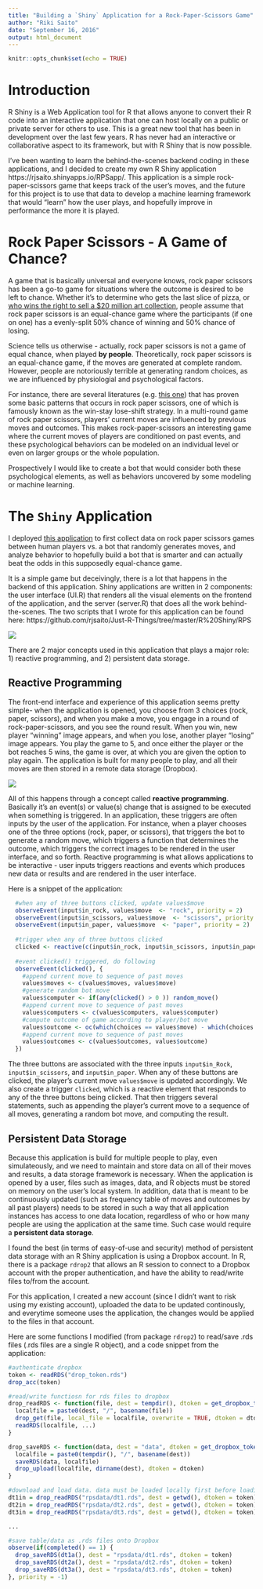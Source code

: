 ```yaml
---
title: "Building a `Shiny` Application for a Rock-Paper-Scissors Game"
author: "Riki Saito"
date: "September 16, 2016"
output: html_document
---
```


```r
knitr::opts_chunk$set(echo = TRUE)
```

# Introduction

R Shiny is a Web Application tool for R that allows anyone to convert their R code into an interactive application that one can host locally on a public or private server for others to use. This is a great new tool that has been in development over the last few years. R has never had an interactive or collaborative aspect to its framework, but with R Shiny that is now possible.

I've been wanting to learn the behind-the-scenes backend coding in these applications, and I decided to create my own R Shiny application https://rjsaito.shinyapps.io/RPSapp/. This application is a simple rock-paper-scissors game that keeps track of the user's moves, and the future for this project is to use that data to develop a machine learning framework that would "learn" how the user plays, and hopefully improve in performance the more it is played.

# Rock Paper Scissors - A Game of Chance?

A game that is basically universal and everyone knows, rock paper scissors has been a go-to game for situations where the outcome is desired to be left to chance. Whether it's to determine who gets the last slice of pizza, or [who wins the right to sell a $20 million art collection](http://www.nytimes.com/2005/04/29/arts/design/rock-paper-payoff-childs-play-wins-auction-house-an-art-sale.html), people assume that rock paper scissors is an equal-chance game where the participants (if one on one) has a evenly-split 50% chance of winning and 50% chance of losing.

Science tells us otherwise - actually, rock paper scissors is not a game of equal chance, when played **by people**. Theoretically, rock paper scissors is an equal-chance game, if the moves are generated at complete random. However, people are notoriously terrible at generating random choices, as we are influenced by physiologial and psychological factors. 

For instance, there are several literatures (e.g. [this one](https://arxiv.org/pdf/1404.5199.pdf)) that has proven some basic patterns that occurs in rock paper scissors, one of which is famously known as the win-stay lose-shift strategy. In a multi-round game of rock paper scissors, players' current moves are influenced by previous moves and outcomes. This makes rock-paper-scissors an interesting game where the current moves of players are conditioned on past events, and these psychological behaviors can be modeled on an individual level or even on larger groups or the whole population.

Prospectively I would like to create a bot that would consider both these psychological elements, as well as behaviors uncovered by some modeling or machine learning. 

# The `Shiny` Application

I deployed [this application](https://rjsaito.shinyapps.io/RPSapp/) to first collect data on rock paper scissors games between human players vs. a bot that randomly generates moves, and analyze behavior to hopefully build a bot that is smarter and can actually beat the odds in this supposedly equal-chance game. 

It is a simple game but deceivingly, there is a lot that happens in the backend of this application. Shiny applications are written in 2 components: the user interface (UI.R) that renders all the visual elements on the frontend of the application, and the server (server.R) that does all the work behind-the-scenes. The two scripts that I wrote for this application can be found here: https://github.com/rjsaito/Just-R-Things/tree/master/R%20Shiny/RPS

![](https://comic.browserling.com/full-stack-fb.png)



There are 2 major concepts used in this application that plays a major role: 1) reactive programming, and 2) persistent data storage.

## Reactive Programming

The front-end interface and experience of this application seems pretty simple- when the application is opened, you choose from 3 choices (rock, paper, scissors), and when you make a move, you engage in a round of rock-paper-scissors, and you see the round result. When you win, new player "winning" image appears, and when you lose, another player "losing" image appears. You play the game to 5, and once either the player or the bot reaches 5 wins, the game is over, at which you are given the option to play again. The application is built for many people to play, and all their moves are then stored in a remote data storage (Dropbox).

![](C:\Users\rjsai\Dropbox\Data Science\Just-R-Things\R Shiny\RPS\demo.gif)

All of this happens through a concept called **reactive programming**. Basically it's an event(s) or value(s) change that is assigned to be executed when something is triggered. In an application, these triggers are often inputs by the user of the application. For instance, when a player chooses one of the three options (rock, paper, or scissors), that triggers the bot to generate a random move, which triggers a function that determines the outcome, which triggers the correct images to be rendered in the user interface, and so forth. Reactive programming is what allows applications to be interactive - user inputs triggers reactions and events which produces new data or results and are rendered in the user interface. 

Here is a snippet of the application:

```r
  #when any of three buttons clicked, update values$move
  observeEvent(input$in_rock, values$move  <- "rock", priority = 2)
  observeEvent(input$in_scissors, values$move  <- "scissors", priority = 2)
  observeEvent(input$in_paper, values$move  <- "paper", priority = 2)
  
  #trigger when any of three buttons clicked
  clicked <- reactive(c(input$in_rock, input$in_scissors, input$in_paper))
  
  #event clicked() triggered, do following
  observeEvent(clicked(), {
    #append current move to sequence of past moves
    values$moves <- c(values$moves, values$move)
    #generate random bot move
    values$computer <- if(any(clicked() > 0 )) random_move()
    #append current move to sequence of past moves
    values$computers <- c(values$computers, values$computer)
    #compute outcome of game according to player/bot move
    values$outcome <- oc(which(choices == values$move) - which(choices == values$computer))
    #append current move to sequence of past moves
    values$outcomes <- c(values$outcomes, values$outcome)
  })
```

The three buttons are associated with the three inputs `input$in_Rock`, `input$in_scissors`, and `input$in_paper`. When any of these buttons are clicked, the player's current move `values$move` is updated accordingly. We also create a trigger `clicked`, which is a reactive element that responds to any of the three buttons being clicked. That then triggers several statements, such as appending the player's current move to a sequence of all moves, generating a random bot move, and computing the result.


## Persistent Data Storage

Because this application is build for multiple people to play, even simulateously, and we need to maintain and store data on all of their moves and results, a data storage framework is necessary. When the application is opened by a user, files such as images, data, and R objects must be stored on memory on the user's local system. In addition, data that is meant to be continuously updated (such as frequency table of moves and outcomes by all past players) needs to be stored in such a way that all application instances has access to one data location, regardless of who or how many people are using the application at the same time. Such case would require a **persistent data storage**.

I found the best (in terms of easy-of-use and security) method of persistent data storage with an R Shiny application is using a Dropbox account. In R, there is a package `rdrop2` that allows an R session to connect to a Dropbox account with the proper authentication, and have the ability to read/write files to/from the account. 

For this application, I created a new account (since I didn't want to risk using my existing account), uploaded the data to be updated continously, and everytime someone uses the application, the changes would be applied to the files in that account.

Here are some functions I modified (from package `rdrop2`) to read/save .rds files (.rds files are a single R object), and a code snippet from the application:

```r
#authenticate dropbox
token <- readRDS("drop_token.rds")
drop_acc(token)

#read/write functiosn for rds files to dropbox
drop_readRDS <- function(file, dest = tempdir(), dtoken = get_dropbox_token(), ...) {
  localfile = paste0(dest, "/", basename(file))
  drop_get(file, local_file = localfile, overwrite = TRUE, dtoken = dtoken)
  readRDS(localfile, ...)
}

drop_saveRDS <- function(data, dest = "data", dtoken = get_dropbox_token(), ...) {
  localfile = paste0(tempdir(), "/", basename(dest))
  saveRDS(data, localfile)
  drop_upload(localfile, dirname(dest), dtoken = dtoken)
}

#download and load data. data must be loaded locally first before loading in the session
dt1in = drop_readRDS("rpsdata/dt1.rds", dest = getwd(), dtoken = token)
dt2in = drop_readRDS("rpsdata/dt2.rds", dest = getwd(), dtoken = token)
dt3in = drop_readRDS("rpsdata/dt3.rds", dest = getwd(), dtoken = token)

...

#save table/data as .rds files onto Dropbox
observe(if(completed() == 1) {
  drop_saveRDS(dt1a(), dest = "rpsdata/dt1.rds", dtoken = token)
  drop_saveRDS(dt2a(), dest = "rpsdata/dt2.rds", dtoken = token)
  drop_saveRDS(dt3a(), dest = "rpsdata/dt3.rds", dtoken = token)
}, priority = -1)

```


